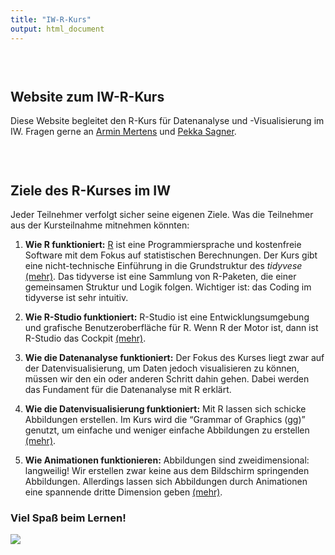 ```yaml
---
title: "IW-R-Kurs"
output: html_document
---
```

<style type="text/css">
.title {
  display: none;
}

#getting-started img {
  margin-right: 10px;
}

</style>



<div style="padding-top: 30px;">

# **Website zum IW-R-Kurs**

Diese Website begleitet den R-Kurs für Datenanalyse und -Visualisierung im IW. Fragen gerne an [Armin Mertens](mailto:armin.mertens@iwkoeln.de?subject=[IW-R-Kurs]) und [Pekka Sagner](mailto:sagner@iwkoeln.de?subject=[IW-R-Kurs]).

</div>

<div class="row" style="padding-top: 30px;">
<div class="col-sm-6">
# **Ziele des R-Kurses im IW**

Jeder Teilnehmer verfolgt sicher seine eigenen Ziele. Was die Teilnehmer aus der Kursteilnahme mitnehmen könnten:

1. **Wie R funktioniert:** [R](https://www.r-project.org/about.html) ist eine Programmiersprache und kostenfreie Software mit dem Fokus auf statistischen Berechnungen. Der Kurs gibt eine nicht-technische Einführung in die Grundstruktur des *tidyvese* [(mehr)](https://www.tidyverse.org/). Das tidyverse ist eine Sammlung von R-Paketen, die einer gemeinsamen Struktur und Logik folgen. Wichtiger ist: das Coding im tidyverse ist sehr intuitiv.

2. **Wie R-Studio funktioniert:** R-Studio ist eine Entwicklungsumgebung und grafische Benutzeroberfläche für R. Wenn R der Motor ist, dann ist R-Studio das Cockpit [(mehr)](https://rstudio.com/). 

3. **Wie die Datenanalyse funktioniert:** Der Fokus des Kurses liegt zwar auf der Datenvisualisierung, um Daten jedoch visualisieren zu können, müssen wir den ein oder anderen Schritt dahin gehen. Dabei werden das Fundament für die Datenanalyse mit R erklärt.

4. **Wie die Datenvisualisierung funktioniert:** Mit R lassen sich schicke Abbildungen erstellen. Im Kurs wird die "Grammar of Graphics (gg)" genutzt, um einfache und weniger einfache Abbildungen zu erstellen [(mehr)](https://ggplot2.tidyverse.org/).

5. **Wie Animationen funktionieren:** Abbildungen sind zweidimensional: langweilig! Wir erstellen zwar keine aus dem Bildschirm springenden Abbildungen. Allerdings lassen sich Abbildungen durch Animationen eine spannende dritte Dimension geben [(mehr)](https://gganimate.com/articles/gganimate.html).

</div>
<div class="col-sm-6">

### Viel Spaß beim Lernen!

![](images/Intro.gif)

</div>